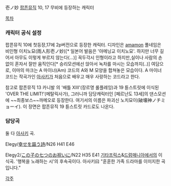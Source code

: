 {{{+2 }}}

壱ノ妙
[[팝픈뮤직]] 10, 17 무비에 등장하는 캐릭터

[[목차]]



=== 캐릭터 공식 설정 ===
팝픈뮤직 10에 첫등장,17에 2p버전으로 등장한 캐릭터. 디자인은 [[amamon]]
풀네임은 비인형 이치노묘(雨人形壱ノ妙)[* 일본어 발음은 '아메닝교 이치노묘'. 하지만 너무 길어서 아무도 이렇게 부르지 않는다(...)] 꼭두각시 인형이라고 하지만,실이나 사람의 손없이 혼자서 잘만 움직인다[* 승리모션에선 앉아서 녹차를 마시는 모습까지(..)]
여담으로, 이마의 마크는 A 마이너(Am) 코드의 A와 M 모양을 합쳐놓은 모습이다. A 마이너 코드는 작곡가인 [[아사키]]가 처음으로 배우고 매우 사랑하는 코드라고 한다.

참고로 팝픈뮤직 13 카니발 의 '배틀 ⅩⅢ'(장르명 롤플레잉)과 19 튠스트릿에 이식된 'OVER THE LIMIT!'(메탈릭사가), 그러니까 담당캐릭터인 [페르난도 13세]의 댄스모션에 ~~최종보스~~까메오로  등장한다. 여기서의 이름은 파괴신 노치묘이(破壊神ノチミョーイ). 이 장면은 팝픈뮤직 19 튠스트릿 카드로도 나온다.

=== 담당곡 ===
둘 다 [[아사키]] 곡.

{{{#!html
<object width="480" height="385"><param name="movie" value="http://www.youtube.com/v/XyNoZLz7500&amp;hl=ko_KR&amp;fs=1?rel=0"></param><param name="allowFullScreen" value="true"></param><param name="allowscriptaccess" value="always"></param><embed src="http://www.youtube.com/v/XyNoZLz7500&amp;hl=ko_KR&amp;fs=1?rel=0" type="application/x-shockwave-flash" allowscriptaccess="always" allowfullscreen="true" width="480" height="385"></embed></object>
}}}
Elegy/[[幸せを謳う詩]]/N26 H41 E46

{{{#!html
<object width="480" height="385"><param name="movie" value="http://www.youtube.com/v/Tx6hdnNzd04&hl=ko_KR&fs=1&"></param><param name="allowFullScreen" value="true"></param><param name="allowscriptaccess" value="always"></param><embed src="http://www.youtube.com/v/Tx6hdnNzd04&hl=ko_KR&fs=1&" type="application/x-shockwave-flash" allowscriptaccess="always" allowfullscreen="true" width="480" height="385"></embed></object>
}}}
Elegy2/[[この子の七つのお祝いに]]/N22 H35 E41
[[기타프릭스]]&[[드럼매니아]]에서의 이식곡. '행복을 노래하는 시'의 후속곡이다.
아사키曰 "훈훈한 가족 드라마를 이미지한 곡입니다."

[[각주]]
